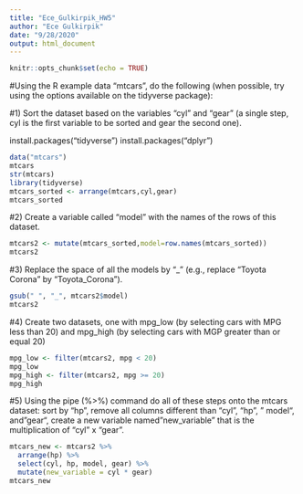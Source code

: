 ```yaml
---
title: "Ece_Gulkirpik_HW5"
author: "Ece Gulkirpik"
date: "9/28/2020"
output: html_document
---
```


```r
knitr::opts_chunk$set(echo = TRUE)
```
#Using the R example data “mtcars”, do the following (when possible, try using the options available on the tidyverse package):

#1) Sort the dataset based on the variables “cyl” and “gear” (a single step, cyl is the first variable to be sorted and gear the second one).

install.packages("tidyverse")
install.packages("dplyr")

```r
data("mtcars")
mtcars
str(mtcars)
library(tidyverse)
mtcars_sorted <- arrange(mtcars,cyl,gear)
mtcars_sorted
```


#2) Create a variable called “model” with the names of the rows of this dataset.

```r
mtcars2 <- mutate(mtcars_sorted,model=row.names(mtcars_sorted))
mtcars2
```

#3) Replace the space of all the models by "_" (e.g., replace “Toyota Corona” by “Toyota_Corona”).

```r
gsub(" ", "_", mtcars2$model)
mtcars2
```
#4) Create two datasets, one with mpg_low (by selecting cars with MPG less than 20) and mpg_high (by selecting cars with MGP greater than or equal 20)

```r
mpg_low <- filter(mtcars2, mpg < 20)
mpg_low
mpg_high <- filter(mtcars2, mpg >= 20)
mpg_high
```
#5) Using the pipe (%>%) command do all of these steps onto the mtcars dataset: sort by “hp”, remove all columns different than “cyl”, “hp”, " model“, and”gear“, create a new variable named”new_variable" that is the multiplication of “cyl” x “gear”.
```r
mtcars_new <- mtcars2 %>%
  arrange(hp) %>%
  select(cyl, hp, model, gear) %>%
  mutate(new_variable = cyl * gear)
mtcars_new
```

